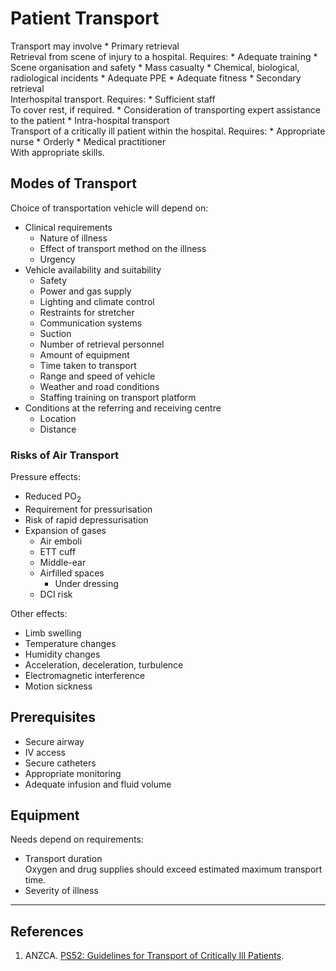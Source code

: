 # Patient Transport


Transport may involve
* Primary retrieval  
Retrieval from scene of injury to a hospital. Requires:
	* Adequate training
		* Scene organisation and safety
		* Mass casualty
		* Chemical, biological, radiological incidents
	* Adequate PPE
	* Adequate fitness
* Secondary retrieval  
Interhospital transport. Requires:
	* Sufficient staff  
	To cover rest, if required.
	* Consideration of transporting expert assistance to the patient
* Intra-hospital transport  
Transport of a critically ill patient within the hospital. Requires:
	* Appropriate nurse
	* Orderly
	* Medical practitioner  
	With appropriate skills.

## Modes of Transport

Choice of transportation vehicle will depend on:

* Clinical requirements
	* Nature of illness
	* Effect of transport method on the illness
	* Urgency
* Vehicle availability and suitability
	* Safety
	* Power and gas supply
	* Lighting and climate control
	* Restraints for stretcher
	* Communication systems
	* Suction
	* Number of retrieval personnel
	* Amount of equipment
	* Time taken to transport
	* Range and speed of vehicle
	* Weather and road conditions
	* Staffing training on transport platform
* Conditions at the referring and receiving centre
	* Location
	* Distance

### Risks of Air Transport

Pressure effects:

* Reduced PO<sub>2</sub>
* Requirement for pressurisation
* Risk of rapid depressurisation
* Expansion of gases
	* Air emboli
	* ETT cuff
	* Middle-ear
	* Airfilled spaces
		* Under dressing
	* DCI risk

Other effects:

* Limb swelling
* Temperature changes
* Humidity changes
* Acceleration, deceleration, turbulence
* Electromagnetic interference
* Motion sickness

## Prerequisites

* Secure airway
* IV access
* Secure catheters
* Appropriate monitoring
* Adequate infusion and fluid volume


## Equipment

Needs depend on requirements:

* Transport duration  
Oxygen and drug supplies should exceed estimated maximum transport time.
* Severity of illness

---

## References

1. ANZCA. [PS52: Guidelines for Transport of Critically Ill Patients](http://www.anzca.edu.au/Documents/ps52-2015-guidelines-for-transport-of-critically-i.pdf).